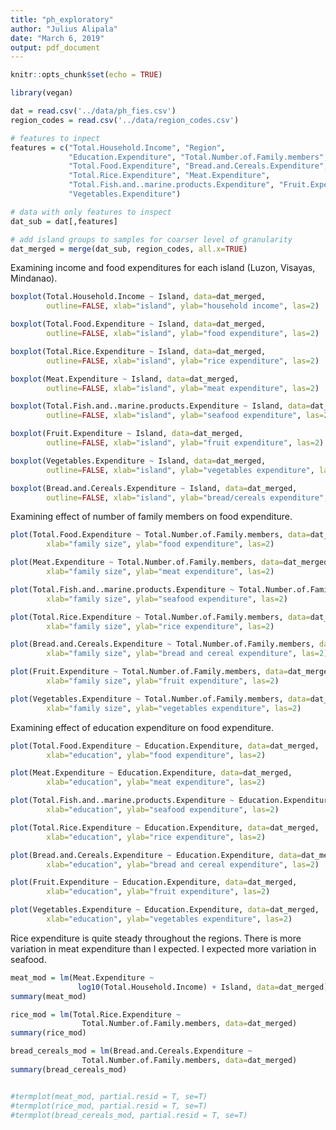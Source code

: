 ```yaml
---
title: "ph_exploratory"
author: "Julius Alipala"
date: "March 6, 2019"
output: pdf_document
---
```


```r
knitr::opts_chunk$set(echo = TRUE)
```

```r
library(vegan)
```

```r
dat = read.csv('../data/ph_fies.csv')
region_codes = read.csv('../data/region_codes.csv')

```


```r
# features to inpect
features = c("Total.Household.Income", "Region", 
             "Education.Expenditure", "Total.Number.of.Family.members", 
             "Total.Food.Expenditure", "Bread.and.Cereals.Expenditure",
             "Total.Rice.Expenditure", "Meat.Expenditure",
             "Total.Fish.and..marine.products.Expenditure", "Fruit.Expenditure",
             "Vegetables.Expenditure")

# data with only features to inspect
dat_sub = dat[,features]
```

```r
# add island groups to samples for coarser level of granularity
dat_merged = merge(dat_sub, region_codes, all.x=TRUE)
```

Examining income and food expenditures for each island (Luzon, Visayas, Mindanao).
```r
boxplot(Total.Household.Income ~ Island, data=dat_merged,
        outline=FALSE, xlab="island", ylab="household income", las=2)

boxplot(Total.Food.Expenditure ~ Island, data=dat_merged,
        outline=FALSE, xlab="island", ylab="food expenditure", las=2)

boxplot(Total.Rice.Expenditure ~ Island, data=dat_merged,
        outline=FALSE, xlab="island", ylab="rice expenditure", las=2)

boxplot(Meat.Expenditure ~ Island, data=dat_merged,
        outline=FALSE, xlab="island", ylab="meat expenditure", las=2)

boxplot(Total.Fish.and..marine.products.Expenditure ~ Island, data=dat_merged,
        outline=FALSE, xlab="island", ylab="seafood expenditure", las=2)

boxplot(Fruit.Expenditure ~ Island, data=dat_merged,
        outline=FALSE, xlab="island", ylab="fruit expenditure", las=2)

boxplot(Vegetables.Expenditure ~ Island, data=dat_merged,
        outline=FALSE, xlab="island", ylab="vegetables expenditure", las=2)

boxplot(Bread.and.Cereals.Expenditure ~ Island, data=dat_merged,
        outline=FALSE, xlab="island", ylab="bread/cereals expenditure", las=2)
```

Examining effect of number of family members on food expenditure.
```r
plot(Total.Food.Expenditure ~ Total.Number.of.Family.members, data=dat_merged,
        xlab="family size", ylab="food expenditure", las=2)

plot(Meat.Expenditure ~ Total.Number.of.Family.members, data=dat_merged,
        xlab="family size", ylab="meat expenditure", las=2)

plot(Total.Fish.and..marine.products.Expenditure ~ Total.Number.of.Family.members, data=dat_merged,
        xlab="family size", ylab="seafood expenditure", las=2)

plot(Total.Rice.Expenditure ~ Total.Number.of.Family.members, data=dat_merged,
        xlab="family size", ylab="rice expenditure", las=2)

plot(Bread.and.Cereals.Expenditure ~ Total.Number.of.Family.members, data=dat_merged,
        xlab="family size", ylab="bread and cereal expenditure", las=2)

plot(Fruit.Expenditure ~ Total.Number.of.Family.members, data=dat_merged,
        xlab="family size", ylab="fruit expenditure", las=2)

plot(Vegetables.Expenditure ~ Total.Number.of.Family.members, data=dat_merged,
        xlab="family size", ylab="vegetables expenditure", las=2)

```

Examining effect of education expenditure on food expenditure.
```r
plot(Total.Food.Expenditure ~ Education.Expenditure, data=dat_merged,
        xlab="education", ylab="food expenditure", las=2)

plot(Meat.Expenditure ~ Education.Expenditure, data=dat_merged,
        xlab="education", ylab="meat expenditure", las=2)

plot(Total.Fish.and..marine.products.Expenditure ~ Education.Expenditure, data=dat_merged,
        xlab="education", ylab="seafood expenditure", las=2)

plot(Total.Rice.Expenditure ~ Education.Expenditure, data=dat_merged,
        xlab="education", ylab="rice expenditure", las=2)

plot(Bread.and.Cereals.Expenditure ~ Education.Expenditure, data=dat_merged,
        xlab="education", ylab="bread and cereal expenditure", las=2)

plot(Fruit.Expenditure ~ Education.Expenditure, data=dat_merged,
        xlab="education", ylab="fruit expenditure", las=2)

plot(Vegetables.Expenditure ~ Education.Expenditure, data=dat_merged,
        xlab="education", ylab="vegetables expenditure", las=2)

```
Rice expenditure is quite steady throughout the regions. There is more variation in meat expenditure than I expected. I expected more variation in seafood.


```r
meat_mod = lm(Meat.Expenditure ~
               log10(Total.Household.Income) + Island, data=dat_merged)
summary(meat_mod)

rice_mod = lm(Total.Rice.Expenditure ~
                Total.Number.of.Family.members, data=dat_merged)
summary(rice_mod)

bread_cereals_mod = lm(Bread.and.Cereals.Expenditure ~
                Total.Number.of.Family.members, data=dat_merged)
summary(bread_cereals_mod)


#termplot(meat_mod, partial.resid = T, se=T)
#termplot(rice_mod, partial.resid = T, se=T)
#termplot(bread_cereals_mod, partial.resid = T, se=T)
```
